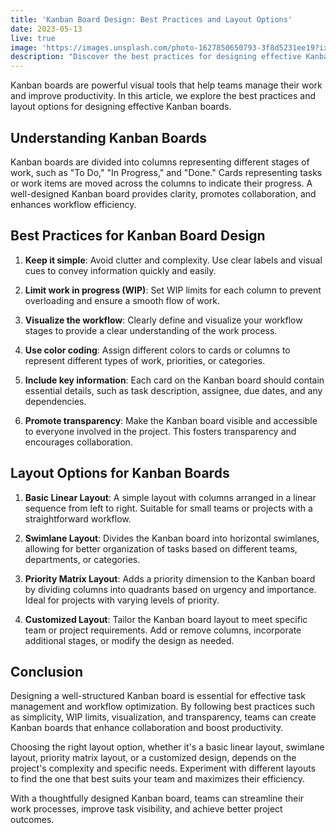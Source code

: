 ```yaml
---
title: 'Kanban Board Design: Best Practices and Layout Options'
date: 2023-05-13
live: true
image: 'https://images.unsplash.com/photo-1627850650793-3f8d5231ee19?ixlib=rb-4.0.3&ixid=MnwxMjA3fDB8MHxzZWFyY2h8MjB8fGthbmJhbnxlbnwwfHwwfHw%3D&auto=format&fit=crop&w=800&q=60'
description: "Discover the best practices for designing effective Kanban boards and explore layout options such as linear, swimlane, priority matrix, and customized designs. Optimize your team's workflow, enhance collaboration, and boost productivity with a well-structured Kanban board."
---
```


Kanban boards are powerful visual tools that help teams manage their work and improve productivity. In this article, we explore the best practices and layout options for designing effective Kanban boards.

## Understanding Kanban Boards

Kanban boards are divided into columns representing different stages of work, such as "To Do," "In Progress," and "Done." Cards representing tasks or work items are moved across the columns to indicate their progress. A well-designed Kanban board provides clarity, promotes collaboration, and enhances workflow efficiency.

## Best Practices for Kanban Board Design

1. **Keep it simple**: Avoid clutter and complexity. Use clear labels and visual cues to convey information quickly and easily.

2. **Limit work in progress (WIP)**: Set WIP limits for each column to prevent overloading and ensure a smooth flow of work.

3. **Visualize the workflow**: Clearly define and visualize your workflow stages to provide a clear understanding of the work process.

4. **Use color coding**: Assign different colors to cards or columns to represent different types of work, priorities, or categories.

5. **Include key information**: Each card on the Kanban board should contain essential details, such as task description, assignee, due dates, and any dependencies.

6. **Promote transparency**: Make the Kanban board visible and accessible to everyone involved in the project. This fosters transparency and encourages collaboration.

## Layout Options for Kanban Boards

1. **Basic Linear Layout**: A simple layout with columns arranged in a linear sequence from left to right. Suitable for small teams or projects with a straightforward workflow.

2. **Swimlane Layout**: Divides the Kanban board into horizontal swimlanes, allowing for better organization of tasks based on different teams, departments, or categories.

3. **Priority Matrix Layout**: Adds a priority dimension to the Kanban board by dividing columns into quadrants based on urgency and importance. Ideal for projects with varying levels of priority.

4. **Customized Layout**: Tailor the Kanban board layout to meet specific team or project requirements. Add or remove columns, incorporate additional stages, or modify the design as needed.

## Conclusion

Designing a well-structured Kanban board is essential for effective task management and workflow optimization. By following best practices such as simplicity, WIP limits, visualization, and transparency, teams can create Kanban boards that enhance collaboration and boost productivity.

Choosing the right layout option, whether it's a basic linear layout, swimlane layout, priority matrix layout, or a customized design, depends on the project's complexity and specific needs. Experiment with different layouts to find the one that best suits your team and maximizes their efficiency.

With a thoughtfully designed Kanban board, teams can streamline their work processes, improve task visibility, and achieve better project outcomes.
